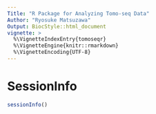 ```yaml
---
Title: "R Package for Analyzing Tomo-seq Data"
Author: "Ryosuke Matsuzawa"
Output: BiocStyle::html_document
vignette: >
  %\VignetteIndexEntry{tomoseqr}
  %\VignetteEngine{knitr::rmarkdown}
  %\VignetteEncoding{UTF-8}
---
```


# SessionInfo

```r
sessionInfo()
```
